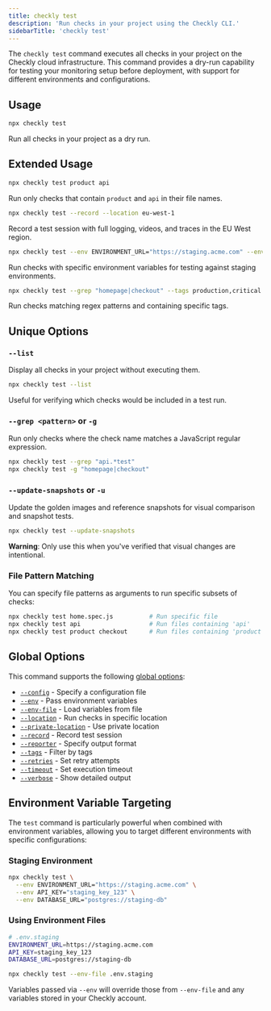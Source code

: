 ```yaml
---
title: checkly test
description: 'Run checks in your project using the Checkly CLI.'
sidebarTitle: 'checkly test'
---
```


The `checkly test` command executes all checks in your project on the Checkly cloud infrastructure. This command provides a dry-run capability for testing your monitoring setup before deployment, with support for different environments and configurations.

## Usage

```bash
npx checkly test
```

Run all checks in your project as a dry run.

## Extended Usage

```bash
npx checkly test product api
```
Run only checks that contain `product` and `api` in their file names.

```bash
npx checkly test --record --location eu-west-1
```
Record a test session with full logging, videos, and traces in the EU West region.

```bash
npx checkly test --env ENVIRONMENT_URL="https://staging.acme.com" --env PASSWORD=secret123
```
Run checks with specific environment variables for testing against staging environments.

```bash
npx checkly test --grep "homepage|checkout" --tags production,critical
```
Run checks matching regex patterns and containing specific tags.

## Unique Options

### `--list`
Display all checks in your project without executing them.

```bash
npx checkly test --list
```

Useful for verifying which checks would be included in a test run.

### `--grep <pattern>` or `-g`
Run only checks where the check name matches a JavaScript regular expression.

```bash
npx checkly test --grep "api.*test"
npx checkly test -g "homepage|checkout"
```

### `--update-snapshots` or `-u`
Update the golden images and reference snapshots for visual comparison and snapshot tests.

```bash
npx checkly test --update-snapshots
```

**Warning**: Only use this when you've verified that visual changes are intentional.

### File Pattern Matching
You can specify file patterns as arguments to run specific subsets of checks:

```bash
npx checkly test home.spec.js          # Run specific file
npx checkly test api                   # Run files containing 'api'
npx checkly test product checkout      # Run files containing 'product' OR 'checkout'
```

## Global Options

This command supports the following [global options](/cli-reference/global-options):

- [`--config`](/cli-reference/global-options#config-or-c) - Specify a configuration file
- [`--env`](/cli-reference/global-options#env-keyvalue-or-e) - Pass environment variables
- [`--env-file`](/cli-reference/global-options#env-file) - Load variables from file
- [`--location`](/cli-reference/global-options#location-location-or-l) - Run checks in specific location
- [`--private-location`](/cli-reference/global-options#private-location-private-location-id) - Use private location
- [`--record`](/cli-reference/global-options#record) - Record test session
- [`--reporter`](/cli-reference/global-options#reporter-or-r) - Specify output format
- [`--tags`](/cli-reference/global-options#tags-or-t) - Filter by tags
- [`--retries`](/cli-reference/global-options#retries) - Set retry attempts
- [`--timeout`](/cli-reference/global-options#timeout) - Set execution timeout
- [`--verbose`](/cli-reference/global-options#verbose-or-v) - Show detailed output

## Environment Variable Targeting

The `test` command is particularly powerful when combined with environment variables, allowing you to target different environments with specific configurations:

### Staging Environment
```bash
npx checkly test \
  --env ENVIRONMENT_URL="https://staging.acme.com" \
  --env API_KEY="staging_key_123" \
  --env DATABASE_URL="postgres://staging-db"
```

### Using Environment Files
```bash
# .env.staging
ENVIRONMENT_URL=https://staging.acme.com
API_KEY=staging_key_123
DATABASE_URL=postgres://staging-db

npx checkly test --env-file .env.staging
```

Variables passed via `--env` will override those from `--env-file` and any variables stored in your Checkly account. 